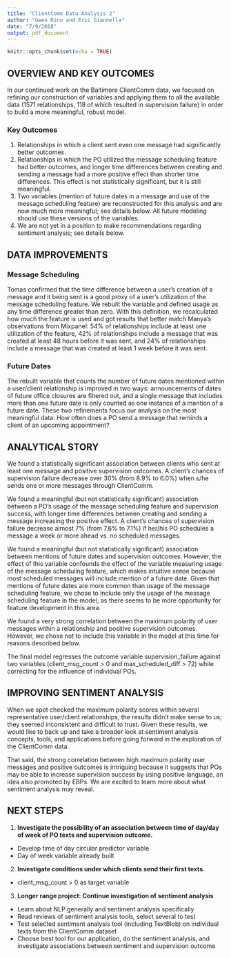 ```yaml
---
title: "ClientComm Data Analysis 2"
author: "Gwen Rino and Eric Giannella"
date: "7/9/2018"
output: pdf_document
---
```


```r
knitr::opts_chunk$set(echo = TRUE)
```

## OVERVIEW AND KEY OUTCOMES

In our continued work on the Baltimore ClientComm data, we focused on refining our construction of variables and applying them to all the available data (1571 relationships, 118 of which resulted in supervision failure) in order to build a more meaningful, robust model.

### Key Outcomes

1) Relationships in which a client sent even one message had significantly better outcomes.     
2) Relationships in which the PO utilized the message scheduling feature had better outcomes, and longer time differences between creating and sending a message had a more positive effect than shorter time differences. This effect is not statistically significant, but it is still meaningful.     
3) Two variables (mention of future dates in a message and use of the message scheduling feature) are reconstructed for this analysis and are now much more meaningful; see details below. All future modeling should use these versions of the variables.    
4) We are not yet in a position to make recommendations regarding sentiment analysis; see details below.

## DATA IMPROVEMENTS

### Message Scheduling

Tomas confirmed that the time difference between a user's creation of a message and it being sent is a good proxy of a user's utilization of the message scheduling feature. We rebuilt the variable and defined usage as any time difference greater than zero. With this definition, we recalculated how much the feature is used and got results that better match Manya's observations from Mixpanel: 54% of relationships include at least one utilization of the feature, 42% of relationships include a message that was created at least 48 hours before it was sent, and 24% of relationships include a message that was created at least 1 week before it was sent. 

### Future Dates

The rebuilt variable that counts the number of future dates mentioned within a user/client relationship is improved in two ways: announcements of dates of future office closures are filtered out, and a single message that includes more than one future date is only counted as one instance of a mention of a future date. These two refinements focus our analysis on the most meaningful data: How often does a PO send a message that reminds a client of an upcoming appointment?

## ANALYTICAL STORY

We found a statistically significant association between clients who sent at least one message and positive supervision outcomes. A client's chances of supervision failure decrease over 30% (from 8.9% to 6.0%) when s/he sends one or more messages through ClientComm.

We found a meaningful (but not statistically significant) association between a PO's usage of the message scheduling feature and supervision success, with longer time differences between creating and sending a message increasing the positive effect. A client's chances of supervision failure decrease almost 7% (from 7.6% to 7.1%) if her/his PO schedules a message a week or more ahead vs. no scheduled messages.

We found a meaningful (but not statistically significant) association between mentions of future dates and supervision outcomes. However, the effect of this variable confounds the effect of the variable measuring usage of the message scheduling feature, which makes intuitive sense because most scheduled messages will include mention of a future date. Given that mentions of future dates are more common than usage of the message scheduling feature, we chose to include only the usage of the message scheduling feature in the model, as there seems to be more opportunity for feature development in this area.

We found a very strong correlation between the maximum polarity of user messages within a relationship and positive supervision outcomes. However, we chose not to include this variable in the model at this time for reasons described below.

The final model regresses the outcome variable supervision_failure against two variables (client_msg_count > 0 and max_scheduled_diff > 72) while correcting for the influence of individual POs.

## IMPROVING SENTIMENT ANALYSIS

When we spot checked the maximum polarity scores within several representative user/client relationships, the results didn't make sense to us; they seemed inconsistent and difficult to trust. Given these results, we would like to back up and take a broader look at sentiment analysis concepts, tools, and applications before going forward in the exploration of the ClientComm data.

That said, the strong correlation between high maximum polarity user messages and positive outcomes is intriguing because it suggests that POs may be able to increase supervision success by using positive language, an idea also promoted by EBPs. We are excited to learn more about what sentiment analysis may reveal.

## NEXT STEPS

1. **Investigate the possibility of an association between time of day/day of week of PO texts and supervision outcome.**    
- Develop time of day circular predictor variable    
- Day of week variable already built
  
  
2. **Investigate conditions under which clients send their first texts.**    
- client_msg_count > 0 as target variable       
  
  
3. **Longer range project: Continue investigation of sentiment analysis**    
- Learn about NLP generally and sentiment analysis specifically    
- Read reviews of sentiment analysis tools, select several to test    
- Test selected sentiment analysis tool (including TextBlob) on individual texts from the ClientComm dataset    
- Choose best tool for our application, do the sentiment analysis, and investigate associations between sentiment and supervision outcome



